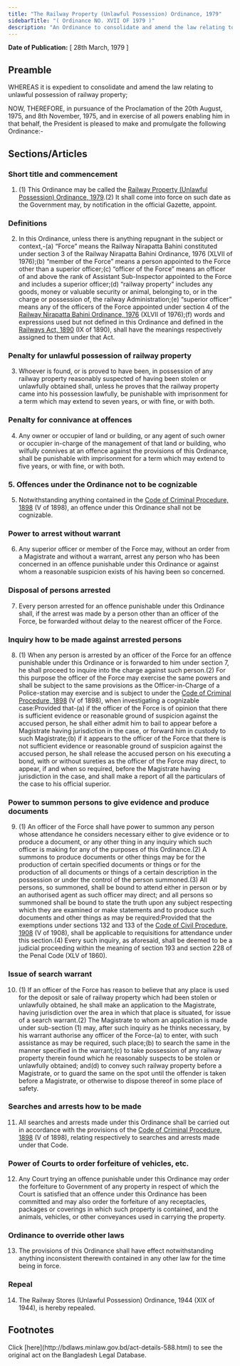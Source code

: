 ```yaml
---
title: "The Railway Property (Unlawful Possession) Ordinance, 1979"
sidebarTitle: "( Ordinance NO. XVII OF 1979 )"
description: "An Ordinance to consolidate and amend the law relating to unlawful possession of railway property."
---
```


**Date of Publication:** [ 28th March, 1979 ]

## Preamble

WHEREAS it is expedient to consolidate and amend the law relating to unlawful possession of railway property;

NOW, THEREFORE, in pursuance of the Proclamation of the 20th August, 1975, and 8th November, 1975, and in exercise of all powers enabling him in that behalf, the President is pleased to make and promulgate the following Ordinance:-

## Sections/Articles

### Short title and commencement

1. (1) This Ordinance may be called the [Railway Property (Unlawful Possession) Ordinance, 1979](/laws/volume-21/act-588 "Railway Property (Unlawful Possession) Ordinance, 1979").(2) It shall come into force on such date as the Government may, by notification in the official Gazette, appoint.

### Definitions

2. In this Ordinance, unless there is anything repugnant in the subject or context,-(a) “Force” means the Railway Nirapatta Bahini constituted under section 3 of the Railway Nirapatta Bahini Ordinance, 1976 (XLVII of 1976);(b) “member of the Force” means a person appointed to the Force other than a superior officer;(c) “officer of the Force” means an officer of and above the rank of Assistant Sub-Inspector appointed to the Force and includes a superior officer;(d) “railway property” includes any goods, money or valuable security or animal, belonging to, or in the charge or possession of, the railway Administration;(e) “superior officer” means any of the officers of the Force appointed under section 4 of the [Railway Nirapatta Bahini Ordinance, 1976](/laws/volume-19/act-524 "Railway Nirapatta Bahini Ordinance, 1976") (XLVII of 1976);(f) words and expressions used but not defined in this Ordinance and defined in the [Railways Act, 1890](/laws/volume-3/act-65 "Railways Act, 1890") (IX of 1890), shall have the meanings respectively assigned to them under that Act.

### Penalty for unlawful possession of railway property

3. Whoever is found, or is proved to have been, in possession of any railway property reasonably suspected of having been stolen or unlawfully obtained shall, unless he proves that the railway property came into his possession lawfully, be punishable with imprisonment for a term which may extend to seven years, or with fine, or with both.

### Penalty for connivance at offences

4. Any owner or occupier of land or building, or any agent of such owner or occupier in-charge of the management of that land or building, who wilfully connives at an offence against the provisions of this Ordinance, shall be punishable with imprisonment for a term which may extend to five years, or with fine, or with both.

### 5. Offences under the Ordinance not to be cognizable

5. Notwithstanding anything contained in the [Code of Criminal Procedure, 1898](/laws/volume-4/act-75 "Code of Criminal Procedure, 1898") (V of 1898), an offence under this Ordinance shall not be cognizable.

### Power to arrest without warrant

6. Any superior officer or member of the Force may, without an order from a Magistrate and without a warrant, arrest any person who has been concerned in an offence punishable under this Ordinance or against whom a reasonable suspicion exists of his having been so concerned.

### Disposal of persons arrested

7. Every person arrested for an offence punishable under this Ordinance shall, if the arrest was made by a person other than an officer of the Force, be forwarded without delay to the nearest officer of the Force.

### Inquiry how to be made against arrested persons

8. (1) When any person is arrested by an officer of the Force for an offence punishable under this Ordinance or is forwarded to him under section 7, he shall proceed to inquire into the charge against such person.(2) For this purpose the officer of the Force may exercise the same powers and shall be subject to the same provisions as the Officer-in-Charge of a Police-station may exercise and is subject to under the [Code of Criminal Procedure, 1898](/laws/volume-4/act-75 "Code of Criminal Procedure, 1898") (V of 1898), when investigating a cognizable case:Provided that-(a) if the officer of the Force is of opinion that there is sufficient evidence or reasonable ground of suspicion against the accused person, he shall either admit him to bail to appear before a Magistrate having jurisdiction in the case, or forward him in custody to such Magistrate;(b) if it appears to the officer of the Force that there is not sufficient evidence or reasonable ground of suspicion against the accused person, he shall release the accused person on his executing a bond, with or without sureties as the officer of the Force may direct, to appear, if and when so required, before the Magistrate having jurisdiction in the case, and shall make a report of all the particulars of the case to his official superior.

### Power to summon persons to give evidence and produce documents

9. (1) An officer of the Force shall have power to summon any person whose attendance he considers necessary either to give evidence or to produce a document, or any other thing in any inquiry which such officer is making for any of the purposes of this Ordinance.(2) A summons to produce documents or other things may be for the production of certain specified documents or things or for the production of all documents or things of a certain description in the possession or under the control of the person summoned.(3) All persons, so summoned, shall be bound to attend either in person or by an authorised agent as such officer may direct; and all persons so summoned shall be bound to state the truth upon any subject respecting which they are examined or make statements and to produce such documents and other things as may be required:Provided that the exemptions under sections 132 and 133 of the [Code of Civil Procedure, 1908](/laws/volume-5/act-86 "Code of Civil Procedure, 1908") (V of 1908), shall be applicable to requisitions for attendance under this section.(4) Every such inquiry, as aforesaid, shall be deemed to be a judicial proceeding within the meaning of section 193 and section 228 of the Penal Code (XLV of 1860).

### Issue of search warrant

10. (1) If an officer of the Force has reason to believe that any place is used for the deposit or sale of railway property which had been stolen or unlawfully obtained, he shall make an application to the Magistrate, having jurisdiction over the area in which that place is situated, for issue of a search warrant.(2) The Magistrate to whom an application is made under sub-section (1) may, after such inquiry as he thinks necessary, by his warrant authorise any officer of the Force-(a) to enter, with such assistance as may be required, such place;(b) to search the same in the manner specified in the warrant;(c) to take possession of any railway property therein found which he reasonably suspects to be stolen or unlawfully obtained; and(d) to convey such railway property before a Magistrate, or to guard the same on the spot until the offender is taken before a Magistrate, or otherwise to dispose thereof in some place of safety.

### Searches and arrests how to be made

11. All searches and arrests made under this Ordinance shall be carried out in accordance with the provisions of the [Code of Criminal Procedure, 1898](/laws/volume-4/act-75 "Code of Criminal Procedure, 1898") (V of 1898), relating respectively to searches and arrests made under that Code.

### Power of Courts to order forfeiture of vehicles, etc.

12. Any Court trying an offence punishable under this Ordinance may order the forfeiture to Government of any property in respect of which the Court is satisfied that an offence under this Ordinance has been committed and may also order the forfeiture of any receptacles, packages or coverings in which such property is contained, and the animals, vehicles, or other conveyances used in carrying the property.

### Ordinance to override other laws

13. The provisions of this Ordinance shall have effect notwithstanding anything inconsistent therewith contained in any other law for the time being in force.

### Repeal

14. The Railway Stores (Unlawful Possession) Ordinance, 1944 (XIX of 1944), is hereby repealed.

## Footnotes

<Note>
  Click [here](http://bdlaws.minlaw.gov.bd/act-details-588.html) to see the original act on the Bangladesh Legal Database.
</Note>
